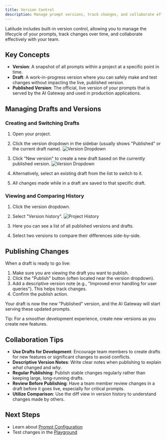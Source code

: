 ```yaml
---
title: Version Control
description: Manage prompt versions, track changes, and collaborate effectively with your team.
---
```


Latitude includes built-in version control, allowing you to manage the lifecycle of your prompts, track changes over time, and collaborate effectively with your team.

## Key Concepts

- **Version**: A snapshot of all prompts within a project at a specific point in time.
- **Draft**: A work-in-progress version where you can safely make and test changes without impacting the live, published version.
- **Published Version**: The official, live version of your prompts that is served by the AI Gateway and used in production applications.

## Managing Drafts and Versions

### Creating and Switching Drafts

1.  Open your project.
2.  Click the version dropdown in the sidebar (usually shows "Published" or the current draft name).
![Version Dropdown](/assets/editor-version-dropdown-button.png)

3.  Click "New version" to create a new draft based on the currently published version.
![Version Dropdown](/assets/editor-version-dropdown.png)
4.  Alternatively, select an existing draft from the list to switch to it.
5.  All changes made while in a draft are saved to that specific draft.

### Viewing and Comparing History

1.  Click the version dropdown.
2.  Select "Version history".
![Project History](/assets/project-history.png)

3.  Here you can see a list of all published versions and drafts.
4.  Select two versions to compare their differences side-by-side.

## Publishing Changes

When a draft is ready to go live:

1.  Make sure you are viewing the draft you want to publish.
2.  Click the "Publish" button (often located near the version dropdown).
3.  Add a descriptive version note (e.g., "Improved error handling for user queries"). This helps track changes.
4.  Confirm the publish action.

Your draft is now the new "Published" version, and the AI Gateway will start serving these updated prompts.

<Note>
Tip: For a smoother development experience, create new versions as you create new features.
</Note>

## Collaboration Tips

- **Use Drafts for Development**: Encourage team members to create drafts for new features or significant changes to avoid conflicts.
- **Descriptive Version Notes**: Write clear notes when publishing to explain _what_ changed and _why_.
- **Regular Publishing**: Publish stable changes regularly rather than keeping large, long-running drafts.
- **Review Before Publishing**: Have a team member review changes in a draft before it goes live, especially for critical prompts.
- **Utilize Comparison**: Use the diff view in version history to understand changes made by others.

## Next Steps

- Learn about [Prompt Configuration](/guides/prompt-manager/configuration)
- Test changes in the [Playground](/guides/prompt-manager/playground)
